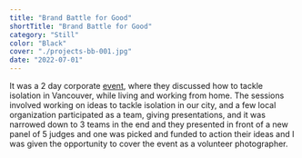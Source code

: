 ```yaml
---
title: "Brand Battle for Good"
shortTitle: "Brand Battle for Good"
category: "Still"
color: "Black"
cover: "./projects-bb-001.jpg"
date: "2022-07-01"
---
```


It was a 2 day corporate [event](https://www.brandsforbetter.ca/brand-battle-for-good/ "event"), where they discussed how to tackle isolation in Vancouver, while living and working from home. The sessions involved working on ideas to tackle isolation in our city, and a few local organization participated as a team, giving presentations, and it was narrowed down to 3 teams in the end and they presented in front of a new panel of 5 judges and one was picked and funded to action their ideas and I was given the opportunity to cover the event as a volunteer photographer.
